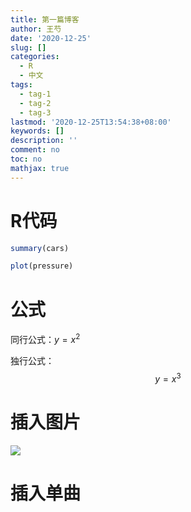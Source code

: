 ```yaml
---
title: 第一篇博客
author: 王芍
date: '2020-12-25'
slug: []
categories:
  - R
  - 中文
tags:
  - tag-1
  - tag-2
  - tag-3
lastmod: '2020-12-25T13:54:38+08:00'
keywords: []
description: ''
comment: no
toc: no
mathjax: true
---
```


<!--more-->

# R代码

```r
summary(cars)
```

```r
plot(pressure)
```

# 公式

同行公式：$y=x^{2}$

独行公式：
$$y=x^{3}$$



# 插入图片

![](https://gitee.com/shao818/Figure/raw/master/null/ABTAD0A2EF7324A135F7A1D705AD765A3F43D63062AFA52F47EA6BFA5566B468D32.jpg)

# 插入单曲

